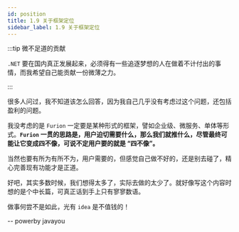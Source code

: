 ```yaml
---
id: position
title: 1.9 关于框架定位
sidebar_label: 1.9 关于框架定位
---
```



:::tip 微不足道的贡献

`.NET` 要在国内真正发展起来，必须得有一些追逐梦想的人在做着不计付出的事情，而我希望自己能贡献一份微薄之力。

:::

很多人问过，我不知道该怎么回答，因为我自己几乎没有考虑过这个问题，还包括盈利的问题。

我没考虑的是 `Furion` 一定要是某种形式的框架，譬如企业级、微服务、单体等形式。**`Furion` 一贯的思路是，用户迫切需要什么，那么我们就推什么，尽管最终可能让它变成四不像，可说不定用户要的就是 “四不像”。**

当然也要有所为有所不为，用户需要的，但感觉自己做不好的，还是别去碰了，精心完善现有功能才是正道。

好吧，其实多数时候，我们想得太多了，实际去做的太少了。就好像写这个内容时想的是个中长篇，可真正话到手上只有寥寥数语。

做事何尝不是如此，光有 `idea` 是不值钱的！

-- powerby javayou
